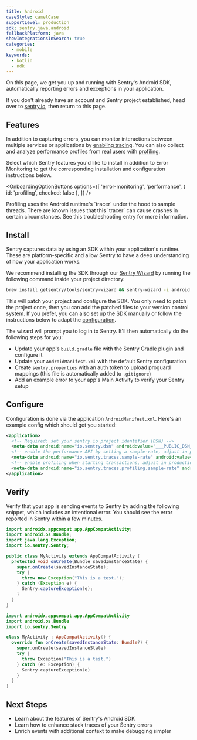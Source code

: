 ```yaml
---
title: Android
caseStyle: camelCase
supportLevel: production
sdk: sentry.java.android
fallbackPlatform: java
showIntegrationsInSearch: true
categories:
  - mobile
keywords:
  - kotlin
  - ndk
---
```


On this page, we get you up and running with Sentry's Android SDK, automatically reporting errors and exceptions in your application.

<Note>

If you don't already have an account and Sentry project established, head over to [sentry.io](https://sentry.io/signup/), then return to this page.

</Note>

## Features

In addition to capturing errors, you can monitor interactions between multiple services or applications by [enabling tracing](/concepts/key-terms/tracing/). You can also collect and analyze performance profiles from real users with [profiling](/product/explore/profiling/).

Select which Sentry features you'd like to install in addition to Error Monitoring to get the corresponding installation and configuration instructions below.

<OnboardingOptionButtons
  options={[
    'error-monitoring',
    'performance',
    {
      id: 'profiling',
      checked: false
    },
  ]}
/>

<OnboardingOption optionId="profiling">

<Alert level="warning">
  Profiling uses the Android runtime's `tracer` under the hood to sample threads. There are known issues that this `tracer` can cause crashes in certain circumstances. See this <PlatformLink to="/profiling/troubleshooting#i-see-elevated-number-of-crashes-in-the-android-runtime-when-profiling-is-activated">troubleshooting</PlatformLink> entry for more information.
</Alert>

</OnboardingOption>

## Install

Sentry captures data by using an SDK within your application's runtime. These are platform-specific and allow Sentry to have a deep understanding of how your application works.

We recommend installing the SDK through our [Sentry Wizard](https://github.com/getsentry/sentry-wizard) by running the following command inside your project directory:

```bash
brew install getsentry/tools/sentry-wizard && sentry-wizard -i android
```

This will patch your project and configure the SDK. You only need to patch the project once, then you can add the patched files to your version control system.
If you prefer, you can also <PlatformLink to="/manual-setup/">set up the SDK manually</PlatformLink> or follow the instructions below to adapt the [configuration](#configure).

<Expandable title="The following tasks will be performed by the Sentry Wizard">

The wizard will prompt you to log in to Sentry. It'll then automatically do the following steps for you:

- Update your app's `build.gradle` file with the Sentry Gradle plugin and configure it
- Update your `AndroidManifest.xml` with the default Sentry configuration
- Create `sentry.properties` with an auth token to upload proguard mappings (this file is automatically added to `.gitignore`)
- Add an example error to your app's Main Activity to verify your Sentry setup

</Expandable>

## Configure

Configuration is done via the application `AndroidManifest.xml`. Here's an example config which should get you started:


```xml {filename:AndroidManifest.xml} {"onboardingOptions": {"performance": "4-5", "profiling": "6-7"}}
<application>
  <!-- Required: set your sentry.io project identifier (DSN) -->
  <meta-data android:name="io.sentry.dsn" android:value="___PUBLIC_DSN___" />
  <!-- enable the performance API by setting a sample-rate, adjust in production env -->
  <meta-data android:name="io.sentry.traces.sample-rate" android:value="1.0" />
  <!-- enable profiling when starting transactions, adjust in production env -->
  <meta-data android:name="io.sentry.traces.profiling.sample-rate" android:value="1.0" />
</application>
```

## Verify

Verify that your app is sending events to Sentry by adding the following snippet, which includes an intentional error. You should see the error reported in Sentry within a few minutes.

```java
import androidx.appcompat.app.AppCompatActivity;
import android.os.Bundle;
import java.lang.Exception;
import io.sentry.Sentry;

public class MyActivity extends AppCompatActivity {
  protected void onCreate(Bundle savedInstanceState) {
    super.onCreate(savedInstanceState);
    try {
      throw new Exception("This is a test.");
    } catch (Exception e) {
      Sentry.captureException(e);
    }
  }
}
```

```kotlin
import androidx.appcompat.app.AppCompatActivity
import android.os.Bundle
import io.sentry.Sentry

class MyActivity : AppCompatActivity() {
  override fun onCreate(savedInstanceState: Bundle?) {
    super.onCreate(savedInstanceState)
    try {
      throw Exception("This is a test.")
    } catch (e: Exception) {
      Sentry.captureException(e)
    }
  }
}
```

## Next Steps

- <PlatformLink to="/features">Learn about the features of Sentry's Android SDK</PlatformLink>
- <PlatformLink to="/enhance-errors">Learn how to enhance stack traces of your Sentry errors</PlatformLink>
- <PlatformLink to="/enriching-events">Enrich events with additional context to make debugging simpler</PlatformLink>
